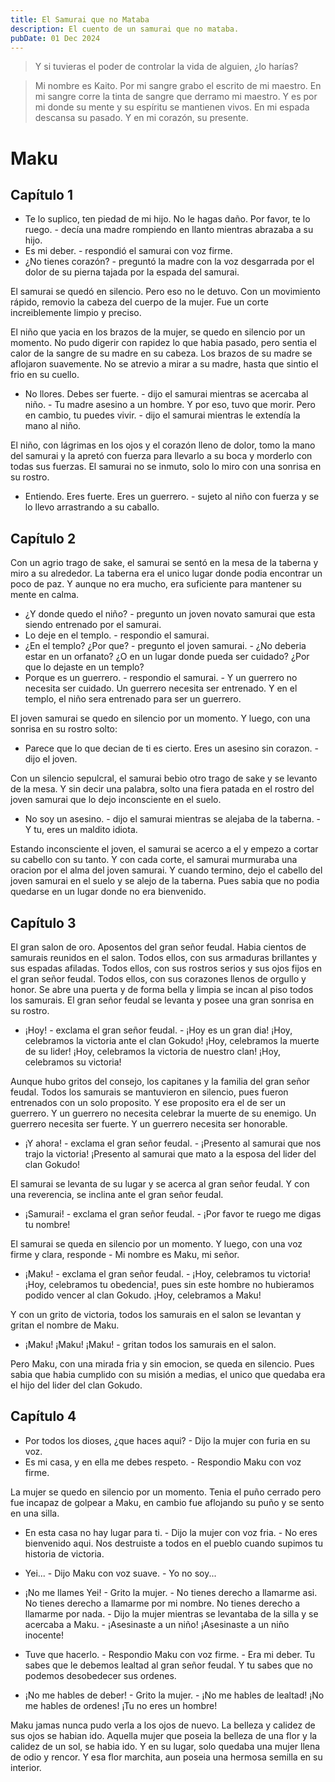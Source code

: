 ```yaml
---
title: El Samurai que no Mataba
description: El cuento de un samurai que no mataba.
pubDate: 01 Dec 2024
---
```


> Y si tuvieras el poder de controlar la vida de alguien, ¿lo harías?

> Mi nombre es Kaito. Por mi sangre grabo el escrito de mi maestro. En mi sangre corre la tinta de sangre que derramo mi maestro. Y es por mi donde su mente y su espíritu se mantienen vivos. En mi espada descansa su pasado. Y en mi corazón, su presente.

# Maku

## Capítulo 1

- Te lo suplico, ten piedad de mi hijo. No le hagas daño. Por favor, te lo ruego. - decía una madre rompiendo en llanto mientras abrazaba a su hijo.
- Es mi deber. - respondió el samurai con voz firme.
- ¿No tienes corazón? - preguntó la madre con la voz desgarrada por el dolor de su pierna tajada por la espada del samurai.

El samurai se quedó en silencio. Pero eso no le detuvo. Con un movimiento rápido, removio la cabeza del cuerpo de la mujer. Fue un corte increiblemente limpio y preciso.

El niño que yacia en los brazos de la mujer, se quedo en silencio por un momento. No pudo digerir con rapidez lo que habia pasado, pero sentia el calor de la sangre de su madre en su cabeza. Los brazos de su madre se aflojaron suavemente. No se atrevio a mirar a su madre, hasta que sintio el frio en su cuello.

- No llores. Debes ser fuerte. - dijo el samurai mientras se acercaba al niño. - Tu madre asesino a un hombre. Y por eso, tuvo que morir. Pero en cambio, tu puedes vivir. - dijo el samurai mientras le extendía la mano al niño.

El niño, con lágrimas en los ojos y el corazón lleno de dolor, tomo la mano del samurai y la apretó con fuerza para llevarlo a su boca y morderlo con todas sus fuerzas. El samurai no se inmuto, solo lo miro con una sonrisa en su rostro.

- Entiendo. Eres fuerte. Eres un guerrero. - sujeto al niño con fuerza y se lo llevo arrastrando a su caballo.

## Capítulo 2

Con un agrio trago de sake, el samurai se sentó en la mesa de la taberna y miro a su alrededor. La taberna era el unico lugar donde podia encontrar un poco de paz. Y aunque no era mucho, era suficiente para mantener su mente en calma.

- ¿Y donde quedo el niño? - pregunto un joven novato samurai que esta siendo entrenado por el samurai.
- Lo deje en el templo. - respondio el samurai.
- ¿En el templo? ¿Por que? - pregunto el joven samurai. - ¿No deberia estar en un orfanato? ¿O en un lugar donde pueda ser cuidado? ¿Por que lo dejaste en un templo?
- Porque es un guerrero. - respondio el samurai. - Y un guerrero no necesita ser cuidado. Un guerrero necesita ser entrenado. Y en el templo, el niño sera entrenado para ser un guerrero.

El joven samurai se quedo en silencio por un momento. Y luego, con una sonrisa en su rostro solto:

- Parece que lo que decian de ti es cierto. Eres un asesino sin corazon. - dijo el joven.

Con un silencio sepulcral, el samurai bebio otro trago de sake y se levanto de la mesa. Y sin decir una palabra, solto una fiera patada en el rostro del joven samurai que lo dejo inconsciente en el suelo.

- No soy un asesino. - dijo el samurai mientras se alejaba de la taberna. - Y tu, eres un maldito idiota.

Estando inconsciente el joven, el samurai se acerco a el y empezo a cortar su cabello con su tanto. Y con cada corte, el samurai murmuraba una oracion por el alma del joven samurai. Y cuando termino, dejo el cabello del joven samurai en el suelo y se alejo de la taberna. Pues sabia que no podia quedarse en un lugar donde no era bienvenido.

## Capítulo 3

El gran salon de oro. Aposentos del gran señor feudal. Habia cientos de samurais reunidos en el salon. Todos ellos, con sus armaduras brillantes y sus espadas afiladas. Todos ellos, con sus rostros serios y sus ojos fijos en el gran señor feudal. Todos ellos, con sus corazones llenos de orgullo y honor. Se abre una puerta y de forma bella y limpia se incan al piso todos los samurais. El gran señor feudal se levanta y posee una gran sonrisa en su rostro.

- ¡Hoy! - exclama el gran señor feudal. - ¡Hoy es un gran dia! ¡Hoy, celebramos la victoria ante el clan Gokudo! ¡Hoy, celebramos la muerte de su lider! ¡Hoy, celebramos la victoria de nuestro clan! ¡Hoy, celebramos su victoria!

Aunque hubo gritos del consejo, los capitanes y la familia del gran señor feudal. Todos los samurais se mantuvieron en silencio, pues fueron entrenados con un solo proposito. Y ese proposito era el de ser un guerrero. Y un guerrero no necesita celebrar la muerte de su enemigo. Un guerrero necesita ser fuerte. Y un guerrero necesita ser honorable.

- ¡Y ahora! - exclama el gran señor feudal. - ¡Presento al samurai que nos trajo la victoria! ¡Presento al samurai que mato a la esposa del lider del clan Gokudo!

El samurai se levanta de su lugar y se acerca al gran señor feudal. Y con una reverencia, se inclina ante el gran señor feudal.

- ¡Samurai! - exclama el gran señor feudal. - ¡Por favor te ruego me digas tu nombre!

El samurai se queda en silencio por un momento. Y luego, con una voz firme y clara, responde - Mi nombre es Maku, mi señor.

- ¡Maku! - exclama el gran señor feudal. - ¡Hoy, celebramos tu victoria! ¡Hoy, celebramos tu obedencia!, pues sin este hombre no hubieramos podido vencer al clan Gokudo. ¡Hoy, celebramos a Maku!

Y con un grito de victoria, todos los samurais en el salon se levantan y gritan el nombre de Maku.

- ¡Maku! ¡Maku! ¡Maku! - gritan todos los samurais en el salon.

Pero Maku, con una mirada fria y sin emocion, se queda en silencio. Pues sabia que habia cumplido con su misión a medias, el unico que quedaba era el hijo del lider del clan Gokudo.

## Capítulo 4

- Por todos los dioses, ¿que haces aqui? - Dijo la mujer con furia en su voz.
- Es mi casa, y en ella me debes respeto. - Respondio Maku con voz firme.

La mujer se quedo en silencio por un momento. Tenia el puño cerrado pero fue incapaz de golpear a Maku, en cambio fue aflojando su puño y se sento en una silla.

- En esta casa no hay lugar para ti. - Dijo la mujer con voz fria. - No eres bienvenido aqui. Nos destruiste a todos en el pueblo cuando supimos tu historia de victoria.

- Yei... - Dijo Maku con voz suave. - Yo no soy...
- ¡No me llames Yei! - Grito la mujer. - No tienes derecho a llamarme asi. No tienes derecho a llamarme por mi nombre. No tienes derecho a llamarme por nada. - Dijo la mujer mientras se levantaba de la silla y se acercaba a Maku. - ¡Asesinaste a un niño! ¡Asesinaste a un niño inocente!
- Tuve que hacerlo. - Respondio Maku con voz firme. - Era mi deber. Tu sabes que le debemos lealtad al gran señor feudal. Y tu sabes que no podemos desobedecer sus ordenes.
- ¡No me hables de deber! - Grito la mujer. - ¡No me hables de lealtad! ¡No me hables de ordenes! ¡Tu no eres un hombre!

Maku jamas nunca pudo verla a los ojos de nuevo. La belleza y calidez de sus ojos se habian ido. Aquella mujer que poseia la belleza de una flor y la calidez de un sol, se habia ido. Y en su lugar, solo quedaba una mujer llena de odio y rencor. Y esa flor marchita, aun poseia una hermosa semilla en su interior.
